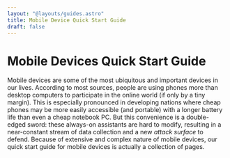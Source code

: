 ```yaml
---
layout: "@layouts/guides.astro"
title: Mobile Device Quick Start Guide
draft: false
---
```



# Mobile Devices Quick Start Guide

Mobile devices are some of the most ubiquitous and important devices in our lives. According to most sources, people are using phones more than desktop computers to participate in the online world (if only by a tiny margin). This is especially pronounced in developing nations where cheap phones may be more easily accessible (and portable) with a longer battery life than even a cheap notebook PC. But this convenience is a double-edged sword: these always-on assistants are hard to modify, resulting in a near-constant stream of data collection and a new <dfn title="potential ways your privacy or security could be compromised; apps, devices, or habits that hackers or spies might be able to get into">attack surface</dfn> to defend. Because of extensive and complex nature of mobile devices, our quick start guide for mobile devices is actually a collection of pages.

<Cards items={guides} color="secondary" />
